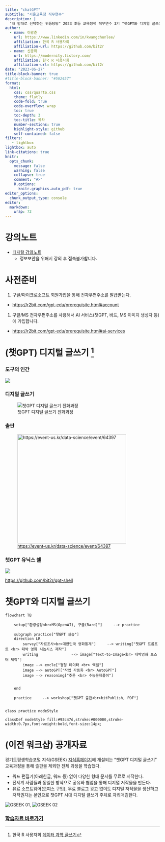 ```yaml
---
title: "chatGPT"
subtitle: "서울교육청 직무연수"
description: | 
  "내 맘대로 선택하는 위풍당당" 2023 초등 교육정책 직무연수 3기 "챗GPT와 디지털 글쓰기" 실습자료입니다.
author:
  - name: 이광춘
    url: https://www.linkedin.com/in/kwangchunlee/
    affiliation: 한국 R 사용자회
    affiliation-url: https://github.com/bit2r
  - name: 신종화
    url: https://modernity.tistory.com/
    affiliation: 한국 R 사용자회
    affiliation-url: https://github.com/bit2r    
date: "2023-06-27"
title-block-banner: true
#title-block-banner: "#562457"
format:
  html:
    css: css/quarto.css
    theme: flatly
    code-fold: true
    code-overflow: wrap
    toc: true
    toc-depth: 3
    toc-title: 목차
    number-sections: true
    highlight-style: github    
    self-contained: false
filters:
   - lightbox
lightbox: auto
link-citations: true
knitr:
  opts_chunk: 
    message: false
    warning: false
    collapse: true
    comment: "#>" 
    R.options:
      knitr.graphics.auto_pdf: true
editor_options: 
  chunk_output_type: console
editor: 
  markdown: 
    wrap: 72
---
```


# 강의노트

-   [디지털 강의노트](https://bit.ly/42R12Sk)
    -   정보보안을 위해서 강의 후 접속불가합니다.

# 사전준비

1.  구글/마이크로소프트 회원가입을 통해 전자우편주소를 발급받는다.

-   <https://r2bit.com/gpt-edu/prerequisite.html#account>

1.  구글/MS 전자우편주소를 사용해서 AI 서비스(챗GPT, 바드, MS 이미지
    생성자 등)에 가입합니다.

-   <https://r2bit.com/gpt-edu/prerequisite.html#ai-services>

# (챗GPT) 디지털 글쓰기 [^1]

[^1]: 한국 R 사용자회 [데이터 과학 글쓰기](https://r2bit.com/quarto/)

::: panel-tabset
### 도구의 인간

![](images/homo-faber.jpg)

### 디지털 글쓰기

![챗GPT 디지털 글쓰기 진화과정](images/writing_history.jpg)

### 출판

![<https://event-us.kr/data-science/event/64397>](images/chatGPT_publishing.png){fig-align="center"
width="354"}

### 챗GPT 유닉스 쉘

![](images/chatGPT_shell_cover.png)

<https://github.com/bit2r/gpt-shell>

:::

# 챗GPT와 디지털 글쓰기

::: column-page
```mermaid
flowchart TB
    
    setup["환경설정<br>MS(OpenAI), 구글(Bard)"]     --> practice

    subgraph practice["챗GPT 실습"]
    direction LR
        survey["자료조사<br>대한민국 영화통계"]     --> writing["챗GPT 프롬프트 <br> 대박 영화 시놉시스 제작"]
        writing               --> image["Text-to-Image<br> 대박영화 포스터 제작"]
        image --> excle["정형 데이터 <br> 엑셀"]
        image --> autoGPT["작업 자동화 <br> AutoGPT"]
        image --> reasoning["추론 <br> 수능문제풀이"]
        

    end

    practice     --> workshop["챗GPT 출판<br>bitPublish, PDF"]


class practice nodeStyle

classDef nodeStyle fill:#93c47d,stroke:#000000,stroke-width:0.7px,font-weight:bold,font-size:14px;
```
:::

# (이전 워크샵) 공개자료

경기도평생학습포털 지식(GSEEK) [지식홈페이지](https://www.gseek.kr/)에
개설되는 "챗GPT 디지털 글쓰기" 교육과정을 통해 출판을 제외한 전체 과정을
학습했다.

-   워드 편집기(아래한글, 워드 등) 없이 다양한 형태 문서를 무료로
    저작한다.
-   전세계 사람들과 동일한 방식으로 공유와 협업을 통해 디지털 저작물을
    만든다.
-   유료 소프트웨어(오피스 구입), 무료 블로그 광고 없이도 디지털
    저작물을 생산하고 저작권자는 본인으로 챗GPT 시대 디지털 글쓰기
    주체로 자리매김한다.

[![GSEEK 01](images/GSEEK_001.jpg), ![GSEEK
02](images/GSEEK_002.jpg)]{.aside}

### [학습자료 바로가기](https://r2bit.com/gpt-edu/gseek_20230530.html) {.unnumbered}
